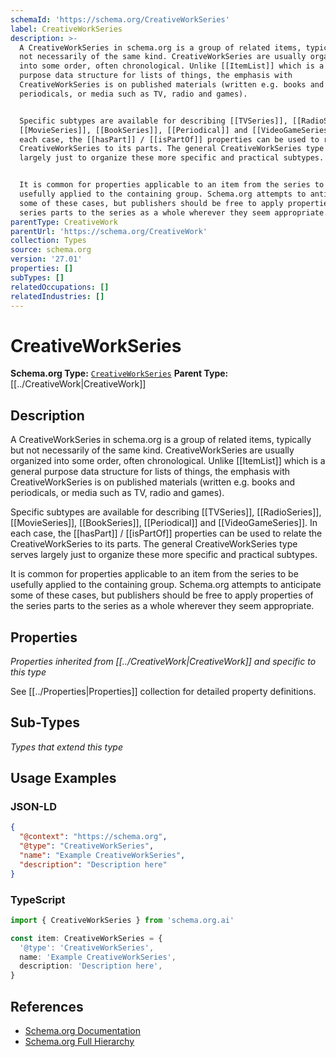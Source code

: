 ```yaml
---
schemaId: 'https://schema.org/CreativeWorkSeries'
label: CreativeWorkSeries
description: >-
  A CreativeWorkSeries in schema.org is a group of related items, typically but
  not necessarily of the same kind. CreativeWorkSeries are usually organized
  into some order, often chronological. Unlike [[ItemList]] which is a general
  purpose data structure for lists of things, the emphasis with
  CreativeWorkSeries is on published materials (written e.g. books and
  periodicals, or media such as TV, radio and games).


  Specific subtypes are available for describing [[TVSeries]], [[RadioSeries]],
  [[MovieSeries]], [[BookSeries]], [[Periodical]] and [[VideoGameSeries]]. In
  each case, the [[hasPart]] / [[isPartOf]] properties can be used to relate the
  CreativeWorkSeries to its parts. The general CreativeWorkSeries type serves
  largely just to organize these more specific and practical subtypes.


  It is common for properties applicable to an item from the series to be
  usefully applied to the containing group. Schema.org attempts to anticipate
  some of these cases, but publishers should be free to apply properties of the
  series parts to the series as a whole wherever they seem appropriate.
parentType: CreativeWork
parentUrl: 'https://schema.org/CreativeWork'
collection: Types
source: schema.org
version: '27.01'
properties: []
subTypes: []
relatedOccupations: []
relatedIndustries: []
---
```

# CreativeWorkSeries

**Schema.org Type:** [`CreativeWorkSeries`](https://schema.org/CreativeWorkSeries)
**Parent Type:** [[../CreativeWork|CreativeWork]]

## Description

A CreativeWorkSeries in schema.org is a group of related items, typically but not necessarily of the same kind. CreativeWorkSeries are usually organized into some order, often chronological. Unlike [[ItemList]] which is a general purpose data structure for lists of things, the emphasis with CreativeWorkSeries is on published materials (written e.g. books and periodicals, or media such as TV, radio and games).

Specific subtypes are available for describing [[TVSeries]], [[RadioSeries]], [[MovieSeries]], [[BookSeries]], [[Periodical]] and [[VideoGameSeries]]. In each case, the [[hasPart]] / [[isPartOf]] properties can be used to relate the CreativeWorkSeries to its parts. The general CreativeWorkSeries type serves largely just to organize these more specific and practical subtypes.

It is common for properties applicable to an item from the series to be usefully applied to the containing group. Schema.org attempts to anticipate some of these cases, but publishers should be free to apply properties of the series parts to the series as a whole wherever they seem appropriate.

## Properties

*Properties inherited from [[../CreativeWork|CreativeWork]] and specific to this type*

See [[../Properties|Properties]] collection for detailed property definitions.

## Sub-Types

*Types that extend this type*

## Usage Examples

### JSON-LD

```json
{
  "@context": "https://schema.org",
  "@type": "CreativeWorkSeries",
  "name": "Example CreativeWorkSeries",
  "description": "Description here"
}
```

### TypeScript

```typescript
import { CreativeWorkSeries } from 'schema.org.ai'

const item: CreativeWorkSeries = {
  '@type': 'CreativeWorkSeries',
  name: 'Example CreativeWorkSeries',
  description: 'Description here',
}
```

## References

- [Schema.org Documentation](https://schema.org/CreativeWorkSeries)
- [Schema.org Full Hierarchy](https://schema.org/docs/full.html)
